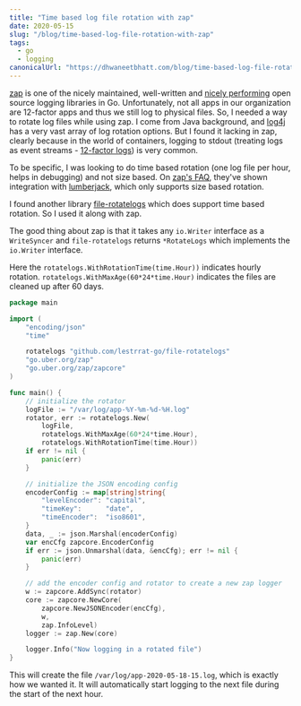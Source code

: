 ```yaml
---
title: "Time based log file rotation with zap"
date: 2020-05-15
slug: "/blog/time-based-log-file-rotation-with-zap"
tags:
  - go
  - logging
canonicalUrl: "https://dhwaneetbhatt.com/blog/time-based-log-file-rotation-with-zap"
---
```


[zap](https://github.com/uber-go/zap) is one of the nicely maintained, well-written and [nicely performing](https://github.com/uber-go/zap#performance) open source logging libraries in Go. Unfortunately, not all apps in our organization are 12-factor apps and thus we still log to physical files. So, I needed a way to rotate log files while using zap. I come from Java background, and [log4j](https://logging.apache.org/log4j/2.x/) has a very vast array of log rotation options. But I found it lacking in zap, clearly because in the world of containers, logging to stdout (treating logs as event streams - [12-factor logs](https://12factor.net/logs)) is very common.

To be specific, I was looking to do time based rotation (one log file per hour, helps in debugging) and not size based. On [zap's FAQ](https://github.com/uber-go/zap/blob/master/FAQ.md#does-zap-support-log-rotation), they've shown integration with [lumberjack](https://godoc.org/gopkg.in/natefinch/lumberjack.v2), which only supports size based rotation.

I found another library [file-rotatelogs](https://github.com/lestrrat-go/file-rotatelogs) which does support time based rotation. So I used it along with zap.

The good thing about zap is that it takes any `io.Writer` interface as a `WriteSyncer` and `file-rotatelogs` returns `*RotateLogs` which implements the `io.Writer` interface.

Here the `rotatelogs.WithRotationTime(time.Hour))` indicates hourly rotation. `rotatelogs.WithMaxAge(60*24*time.Hour)` indicates the files are cleaned up after 60 days.
```go
package main

import (
	"encoding/json"
	"time"

	rotatelogs "github.com/lestrrat-go/file-rotatelogs"
	"go.uber.org/zap"
	"go.uber.org/zap/zapcore"
)

func main() {
	// initialize the rotator
	logFile := "/var/log/app-%Y-%m-%d-%H.log"
	rotator, err := rotatelogs.New(
		logFile,
		rotatelogs.WithMaxAge(60*24*time.Hour),
		rotatelogs.WithRotationTime(time.Hour))
	if err != nil {
		panic(err)
	}

	// initialize the JSON encoding config
	encoderConfig := map[string]string{
		"levelEncoder": "capital",
		"timeKey":      "date",
		"timeEncoder":  "iso8601",
	}
	data, _ := json.Marshal(encoderConfig)
	var encCfg zapcore.EncoderConfig
	if err := json.Unmarshal(data, &encCfg); err != nil {
		panic(err)
	}

	// add the encoder config and rotator to create a new zap logger
	w := zapcore.AddSync(rotator)
	core := zapcore.NewCore(
		zapcore.NewJSONEncoder(encCfg),
		w,
		zap.InfoLevel)
	logger := zap.New(core)

	logger.Info("Now logging in a rotated file")
}
```
This will create the file `/var/log/app-2020-05-18-15.log`, which is exactly how we wanted it. It will automatically start logging to the next file during the start of the next hour.
